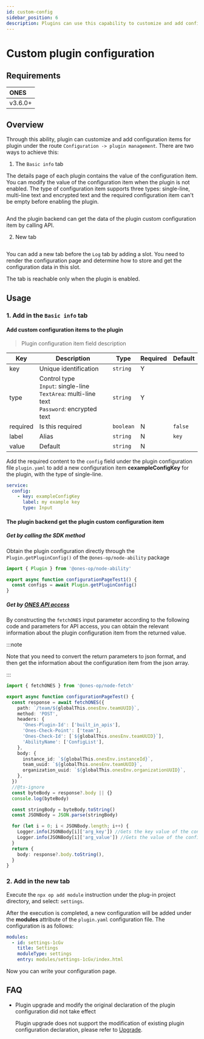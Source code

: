 ```yaml
---
id: custom-config
sidebar_position: 6
description: Plugins can use this capability to customize and add configuration options for plugins under 'Configuration -> Plugin Management'.
---
```




# Custom plugin configuration

## Requirements

| ONES    |
| :------ |
| v3.6.0+ |

## Overview

Through this ability, plugin can customize and add configuration items for plugin under the route `Configuration -> plugin management`. There are two ways to achieve this:

1. The `Basic info` tab

The details page of each plugin contains the value of the configuration item. You can modify the value of the configuration item when the plugin is not enabled.
The type of configuration item supports three types: single-line, multi-line text and encrypted text and the required configuration item can't be empty before enabling the plugin.

<Image img={customConfig1} />

And the plugin backend can get the data of the plugin custom configuration item by calling API.

2. New tab

<Image img={customConfig2} />

You can add a new tab before the `Log` tab by adding a slot. You need to render the configuration page and determine how to store and get the configuration data in this slot.

The tab is reachable only when the plugin is enabled.

## Usage

### 1. Add in the `Basic info` tab

#### Add custom configuration items to the plugin

> Plugin configuration item field description

| Key      | Description                                                                                                | Type      | Required | Default |
| -------- | ---------------------------------------------------------------------------------------------------------- | --------- | -------- | ------- |
| key      | Unique identification                                                                                      | `string`  | Y        |         |
| type     | Control type<br /> `Input`: single-line <br />`TextArea`: multi-line text<br /> `Password`: encrypted text | `string`  | Y        |         |
| required | Is this required                                                                                           | `boolean` | N        | `false` |
| label    | Alias                                                                                                      | `string`  | N        | `key`   |
| value    | Default                                                                                                    | `string`  | N        |         |

Add the required content to the `config` field under the plugin configuration file `plugin.yaml` to add a new configuration item **cexampleConfigKey** for the plugin, with the type of single-line.

```yaml title="config/plugin.yaml"
service:
  config:
    - key: exampleConfigKey
      label: my example key
      type: Input
```

#### The plugin backend get the plugin custom configuration item

##### Get by calling the SDK method

Obtain the plugin configuration directly through the `Plugin.getPluginConfig()` of the `@ones-op/node-ability` package

```typescript
import { Plugin } from '@ones-op/node-ability'

export async function configurationPageTest1() {
  const configs = await Plugin.getPluginConfig()
}
```

##### Get by [ONES API access](./ones-api/access.md)

By constructing the `fetchONES` input parameter according to the following code and parameters for API access, you can obtain the relevant information about the plugin configuration item from the returned value.

:::note

Note that you need to convert the return parameters to json format, and then get the information about the configuration item from the json array.

:::

```typescript
import { fetchONES } from '@ones-op/node-fetch'

export async function configurationPageTest() {
  const response = await fetchONES({
    path: `/team/${globalThis.onesEnv.teamUUID}`,
    method: 'POST',
    headers: {
      'Ones-Plugin-Id': ['built_in_apis'],
      'Ones-Check-Point': ['team'],
      'Ones-Check-Id': [`${globalThis.onesEnv.teamUUID}`],
      'AbilityName': ['ConfigList'],
    },
    body: {
      instance_id: `${globalThis.onesEnv.instanceId}`,
      team_uuid: `${globalThis.onesEnv.teamUUID}`,
      organization_uuid: `${globalThis.onesEnv.organizationUUID}`,
    },
  })
  //@ts-ignore
  const byteBody = response?.body || {}
  console.log(byteBody)

  const stringBody = byteBody.toString()
  const JSONBody = JSON.parse(stringBody)

  for (let i = 0; i < JSONBody.length; i++) {
    Logger.info(JSONBody[i]['arg_key']) //Gets the key value of the configuration item
    Logger.info(JSONBody[i]['arg_value']) //Gets the value of the configuration item
  }
  return {
    body: response?.body.toString(),
  }
}
```

### 2. Add in the new tab

Execute the `npx op add module` instruction under the plug-in project directory, and select: `settings`.

After the execution is completed, a new configuration will be added under the **modules** attribute of the `plugin.yaml` configuration file. The configuration is as follows:

```yaml
modules:
  - id: settings-1cGv
    title: Settings
    moduleType: settings
    entry: modules/settings-1cGv/index.html
```

Now you can write your configuration page.

## FAQ

- Plugin upgrade and modify the original declaration of the plugin configuration did not take effect

  Plugin upgrade does not support the modification of existing plugin configuration declaration, please refer to [Upgrade](../../guide/upgrade#service.config).
